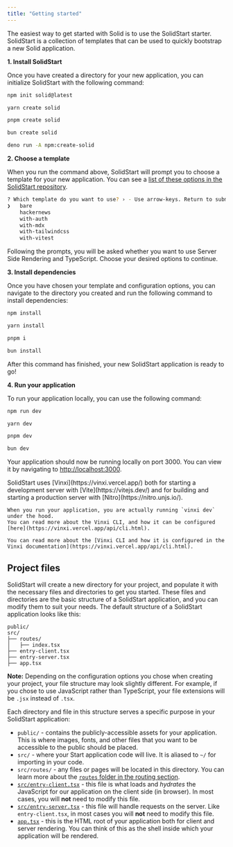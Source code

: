 ```yaml
---
title: "Getting started"
---
```


The easiest way to get started with Solid is to use the SolidStart starter. SolidStart is a collection of templates that can be used to quickly bootstrap a new Solid application.

**1. Install SolidStart**

Once you have created a directory for your new application, you can initialize SolidStart with the following command:

<TabsCodeBlocks>
<div id="npm">

```bash frame="none"
npm init solid@latest
```

</div>
<div id="yarn">

```bash frame="none"
yarn create solid
```

</div>
<div id="pnpm">

```bash frame="none"
pnpm create solid
```

</div>
<div id="bun">

```bash frame="none"
bun create solid
```

</div>
<div id="deno">

```bash frame="none"
deno run -A npm:create-solid
```

</div>
</TabsCodeBlocks>

**2. Choose a template**

When you run the command above, SolidStart will prompt you to choose a template for your new application.
You can see a [list of these options in the SolidStart repository](https://github.com/solidjs/solid-start/tree/main/examples).

```bash frame="terminal"
? Which template do you want to use? › - Use arrow-keys. Return to submit.
❯   bare
    hackernews
    with-auth
    with-mdx
    with-tailwindcss
    with-vitest
```

Following the prompts, you will be asked whether you want to use Server Side Rendering and TypeScript.
Choose your desired options to continue.

**3. Install dependencies**

Once you have chosen your template and configuration options, you can navigate to the directory you created and run the following command to install dependencies:

<TabsCodeBlocks>
<div id="npm">

```bash frame="none"
npm install
```

</div>
<div id="yarn">

```bash frame="none"
yarn install
```

</div>
<div id="pnpm">

```bash frame="none"
pnpm i
```

</div>
<div id="bun">

```bash frame="none"
bun install
```

</div>
</TabsCodeBlocks>

After this command has finished, your new SolidStart application is ready to go!

**4. Run your application**

To run your application locally, you can use the following command:

<TabsCodeBlocks>
<div id="npm">

```bash frame="none"
npm run dev
```

</div>
<div id="yarn">

```bash frame="none"
yarn dev
```

</div>
<div id="pnpm">

```bash frame="none"
pnpm dev
```

</div>
<div id="bun">

```bash frame="none"
bun dev
```

</div>
</TabsCodeBlocks>

Your application should now be running locally on port 3000.
You can view it by navigating to [http://localhost:3000](http://localhost:3000).

<Callout>
    SolidStart uses [Vinxi](https://vinxi.vercel.app/) both for starting a development server with [Vite](https://vitejs.dev/) and for building and starting a production server with [Nitro](https://nitro.unjs.io/).

    When you run your application, you are actually running `vinxi dev` under the hood.
    You can read more about the Vinxi CLI, and how it can be configured [here](https://vinxi.vercel.app/api/cli.html).

    You can read more about the [Vinxi CLI and how it is configured in the Vinxi documentation](https://vinxi.vercel.app/api/cli.html).

</Callout>

## Project files

SolidStart will create a new directory for your project, and populate it with the necessary files and directories to get you started.
These files and directories are the basic structure of a SolidStart application, and you can modify them to suit your needs.
The default structure of a SolidStart application looks like this:

```
public/
src/
├── routes/
│   ├── index.tsx
├── entry-client.tsx
├── entry-server.tsx
├── app.tsx
```

**Note:** Depending on the configuration options you chose when creating your project, your file structure may look slightly different.
For example, if you chose to use JavaScript rather than TypeScript, your file extensions will be `.jsx` instead of `.tsx`.

Each directory and file in this structure serves a specific purpose in your SolidStart application:

- `public/` - contains the publicly-accessible assets for your application.
  This is where images, fonts, and other files that you want to be accessible to the public should be placed.
- `src/` - where your Start application code will live.
  It is aliased to `~/` for importing in your code.
- `src/routes/` - any files or pages will be located in this directory.
  You can learn more about the [`routes` folder in the routing section](/solid-start/building-your-application/routing).
- [`src/entry-client.tsx`](/solid-start/reference/entrypoints/entry-client) - this file is what loads and _hydrates_ the JavaScript for our application on the client side (in browser).
  In most cases, you will **not** need to modify this file.
- [`src/entry-server.tsx`](/solid-start/reference/entrypoints/entry-server) - this file will handle requests on the server.
  Like `entry-client.tsx`, in most cases you will **not** need to modify this file.
- [`app.tsx`](/solid-start/reference/entrypoints/app) - this is the HTML root of your application both for client and server rendering. You can think of this as the shell inside which your application will be rendered.
